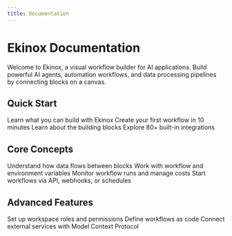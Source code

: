 ```yaml
---
title: Documentation
---
```



# Ekinox Documentation

Welcome to Ekinox, a visual workflow builder for AI applications. Build powerful AI agents, automation workflows, and data processing pipelines by connecting blocks on a canvas.

## Quick Start

<Cards>
  <Card title="Introduction" href="/introduction">
    Learn what you can build with Ekinox
  </Card>
  <Card title="Getting Started" href="/getting-started">
    Create your first workflow in 10 minutes
  </Card>
  <Card title="Workflow Blocks" href="/blocks">
    Learn about the building blocks
  </Card>
  <Card title="Tools & Integrations" href="/tools">
    Explore 80+ built-in integrations
  </Card>
</Cards>

## Core Concepts

<Cards>
  <Card title="Connections" href="/connections">
    Understand how data flows between blocks
  </Card>
  <Card title="Variables" href="/variables">
    Work with workflow and environment variables
  </Card>
  <Card title="Execution" href="/execution">
    Monitor workflow runs and manage costs
  </Card>
  <Card title="Triggers" href="/triggers">
    Start workflows via API, webhooks, or schedules
  </Card>
</Cards>

## Advanced Features

<Cards>
  <Card title="Team Management" href="/permissions/roles-and-permissions">
    Set up workspace roles and permissions
  </Card>
  <Card title="YAML Configuration" href="/yaml">
    Define workflows as code
  </Card>
  <Card title="MCP Integration" href="/mcp">
    Connect external services with Model Context Protocol
  </Card>
</Cards>